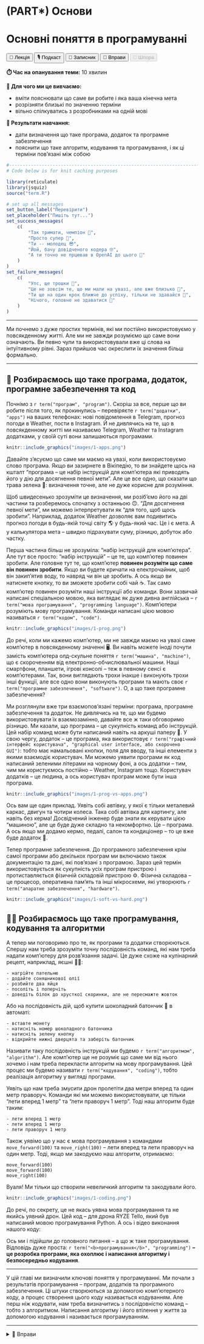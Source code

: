 # (PART\*) Основи {-}

# Основні поняття в програмуванні {#programming}

<div class="btn-group">
  <button class="lecture">🎥 Лекція</button>
  <button class="podcast">🎙️ Подкаст</button>
  <button class="notebook">📓 Записник</button>
  <button class="exercises" onclick="openDetailsById('programming_exercises');">🤸 Вправи</button>
  <button class="cheat" disabled>📝 Шпора</button>
</div>

**⏱️ Час на опанування теми:** 10 хвилин

**🤷 Для чого ми це вивчаємо:**

- вміти пояснювати що саме ви робите і яка ваша кінечна мета
- розрізняти близькі по значенню терміни
- вільно спілкуватись з розробниками на одній мові

**🔑 Результати навчання:**

- дати визначення що таке програма, додаток та програмне забезпечення
- пояснити що таке алгоритм, кодування та програмування, і як ці терміни пов'язані між собою

```r
#-------------------------------------------------------------------------------
# Code below is for knit caching purposes

library(reticulate)
library(jsquiz)
source("term.R")

# set up all messages 
set_button_label("Перевірити")
set_placeholder("Пишіть тут...")
set_success_messages(
    c(
        "Так тримати, чемпіон 🌟",
        "Просто супер 🤩",
        "Ти -- молодец 😎",
        "Йой, бачу довідченого кодера 🤓",
        "А ти точно не прцював в OpenAI до цього 🤖"
    )
)
set_failure_messages(
    c(
        "Упс, ще трошки 😬",
        "Це не зовсім те, що ми мали на увазі, але вже близько 🙊",
        "Ти ще на один крок ближче до успіху, тільки не здавайся 🚀",
        "Нічого, головне не здаватися 💪"
    )
)
```

---

Ми почнемо з дуже простих термінів, які ми постійно використовуємо у повсякденному житті. Але ми не завжди розуміємо що саме вони означають. Ви певно чули та використовували вже ці слова на інтуїтивному рівні. Зараз прийшов час окреслити їх значення більш формально.

---

## 📲 Розбираємось що таке програма, додаток, програмне забезпечення та код

Почнімо з `r term("програм", "program")`. Скоріш за все, перше що ви робите після того, як прокинулись -- перевіряєте `r term("додатки", "apps")` на ваших телефонах: нові повідомлення в Telegram, прогноз погоди в Weather, пости в Instagram. Й не дивлячись на те, що в повсякденному житті ми називаємо Telegram, Weather та Instagram додатками, у своїй суті вони залишаються програмами.

```r
knitr::include_graphics("images/1-apps.png")
```

Давайте з'ясуємо що саме ми маємо на увазі, коли використовуємо слово програма. Якщо ви зазирнете в Вікіпедію, то ви знайдете щось на кшталт "програма -- це набір інструкцій для комп'ютера які приводять його у дію для досягнення певної мети". Але це все одно, що сказати що трава зелена 🌱: визначення точне, але не дуже корисне для розуміння. 

Щоб швидесенько зрозуміти це визначення, ми розіб'ємо його на дві частини та розберемось спочатку з останньою 🙃. "Для досягнення певної мети", ми можемо інтерпретувати як "для того, щоб щось зробити". Наприклад, додаток Weather дозволяє вам подивитись прогноз погоди в будь-якій точці світу 🌎 у будь-який час. Це і є мета. А у калькулятора мета -- швидко підрахувати суму, різницю, добуток або частку.

Перша частина більш не зрозуміла: "набір інструкцій для комп'ютера". Але тут все просто: "набір інструкцій" -- це те, що комп'ютер повинен зробити. Але головне тут те, що комп'ютер **повинен розуміти що саме він повинен зробити**. Якщо ви будете кричати на електрочайник, щоб він закип'ятив воду, то навряд чи він це зробить. А ось якщо ви натиснете кнопку, то ви зможете зробити собі чай ☕. Так само комп'ютер повинен розуміти наші інструкції або команди. Вони зазвичай написані спеціальною мовою, яка виглядає як дуже дивна англійська -- `r term("мова програмування", "programming language")`. Комп'ютери розуміють мову програмування. Команди написані цією мовою називаться `r term("кодом", "code")`.

```r
knitr::include_graphics("images/1-prog.png")
```

До речі, коли ми кажемо комп'ютер, ми не завжди маємо на увазі саме комп'ютер в повсякденному значенні 🖥️. Ви навіть можете іноді почути замість комп'ютера олд-скульне поняття `r term("машина", "machine")`, що є скороченням від електронно-обчислювальної машини. Наші смартфони, планшети, ігрові консолі -- теж в певному сенсі є комп'ютерами. Так, вони виглядають трохи інакше і виконують трохи інші функції, але все одно вони виконують програми та мають своє `r term("програмне забезпечення", "software")`. О, а що таке програмне забезпечення? 

Ми розглянули вже три взаємопов'язані терміни: програма, програмне забезпечення та додаток. Не дивлячись на те, що ми будемо використовувати їх взаємозамінно, давайте все ж таки обговоримо різницю. Ми казали, що програма -- це сукупність команд або інструкцій. Цей набір команд може бути написаний навіть на аркуші паперу 📝. У свою чергу, додаток -- це програма, яка використовує `r term("графічний інтерфейс користувача", "graphical user interface, або скорочено GUI")`: тобто має намальовані кнопки, поля для вводу, та інші елементи з якими взаємодіє користувач. Ми можемо уявити програми як код написаний зеленими літерами на чорному фоні, а ось додатки -- тим, чим ми користуємось постійно -- Weather, Instagram тощо. Користувач додатків -- це людина, а ось користувач програм може бути інша програма.

```r
knitr::include_graphics("images/1-prog-vs-apps.png")
```

Ось вам ще один приклад. Уявіть собі автівку, у якої є тільки металевий каркас, двигун та чотири колеса. Така собі автівка для картингу, але навіть без керма! Досвідчений інженер буде знати як керувати цією "машиною", але це буде дуже складно та некомфортно. Це -- програма. А ось якщо ми додамо кермо, педалі, салон та кондиціонер -- то це вже буде додаток 🚗.

Тепер програмне забезпечення. До програмного забезпечення крім самої програми або декількох програм ми включаємо також документацію та дані, які пов'язані з програмою. Зараз цей термін використовується як сукупність усіх програм пристрою і протиставляється фізичній складовій пристрою ⚙️. Фізична складова -- це процесор, оперативна пам'ять та інші мікросхеми, які утворюють `r term("апаратне забезпечення", "hardware")`.

```r
knitr::include_graphics("images/1-soft-vs-hard.png")
```

## 🧑‍💻 Розбираємось що таке програмування, кодування та алгоритми

А тепер ми поговоримо про те, як програми та додатки створюються. Спершу нам треба зрозуміти точну послідовність команд, які нам треба надати комп'ютеру для розв'язання задачі. Це дуже схоже на кулінарний рецепт, наприклад, яєшні 🧑‍🍳:

```
- нагрійте пательню
- додайте соняшникової олії
- розбийте два яйця
- посоліть і поперчіть 
- доведіть білок до хрусткої скоринки, але не пересмажте жовток
```

Або на послідовність дій, щоб купити шоколадний батончик 🍫 в автоматі: 

```
- вставте монету
- натисніть номер шоколадного батончика
- натисніть зелену кнопку
- відкрийте нижні дверцята та заберіть батончик 
```

Називати таку послідовність інструкцій ми будемо `r term("алгоритмом", "algorithm")`. Але комп'ютер ще не розуміє що саме ми від нього хочемо і нам треба перекласти алгоритм на мову програмування. Цей процес ми будемо називати `r term("кодування", "coding")`, тобто реалізація алгоритму у вигляді програми.

Уявіть що нам треба змусити дрон пролетіти два метри вперед та один метр праворуч. Команди які ми можемо використовувати, це тільки "лети вперед 1 метр" та "лети праворуч 1 метр". Тоді наш алгоритм буде таким:

```
- лети вперед 1 метр
- лети вперед 1 метр
- лети праворуч 1 метр
```

Також уявімо що у нас є мова програмування з командами `move_forward(100)` та `move_right(100)` -- лети вперед та лети праворуч на один метр. Тоді, якщо ми закодуємо наш алгоритм, отримаємо: 

```
move_forward(100)
move_forward(100)
move_right(100)
```

Вуаля! Ми тільки що створили невеличкий алгоритм та закодували його.

```r
knitr::include_graphics("images/1-coding.png")
```

До речі, по секрету, це не якась уявна мова програмування та не якийсь уявний дрон. Цей код -- для дрона RYZE Tello, який був написаний мовою програмування Python. А ось і відео виконання нашого коду:

Ось ми і підійшли до головного питання -- а що ж таке програмування. Відповідь дуже проста: `r term("<b>програмування</b>", "programming")` **-- це розробка програми, яка охоплює і написання алгоритму і безпосередньо кодування**. 

---

У цій главі ми визначили ключові поняття у програмуванні. Ми почали з результатів програмування -- програм, додатків та програмного забезпечення. Ці штуки створюються за допомогою комп'ютерного коду, а процес створення цього коду називається кодуванням. Але перш ніж кодувати, нам треба визначитись з послідовністю команд -- тобто з алгоритмом. Написання алгоритму і його втілення у життя за допомогою кодування і називається програмуванням. 

---

<details id="programming_exercises">
<summary>🤸 Вправи</summary>


```r
generate_bucket_quiz(
    question = "1. Перетягніть об'єкти до відповідних кошиків 🧺:",
    elements = c(
        "Операційна система" = "Програмне забезпечення",
        "Процесор" = "Апаратне забезпечення",
        "Додаток Chrome" = "Програмне забезпечення",
        "Клавіатура" = "Апаратне забезпечення",
        "Сукупність усіх файлів" = "Програмне забезпечення"
    ),
    buckets = c("Програмне забезпечення", "Апаратне забезпечення")
)
```


```r
question <- paste(
    "2. Уявіть, що ви працюєте над новим поколінням роверу",
    "<a href='https://uk.wikipedia.org/wiki/К%27юріосіті'>К'юріосіті</a>.",
    "Ви почали з того, що написали на аркущі паперу послідовність дій для",
    "роботизованної руки, щоб та підхопила Марсіанську каменюку.",
    "Іншими словами ви... 💬"
)

between <-
    '<img src = "https://raw.githubusercontent.com/trye-io/pyua/main/images/1-curiosity.png"/>'

generate_options_quiz(
    question = question,
    answers = c(
        "Закодували алгоритм" = FALSE,
        "Написали алгоритм" = TRUE,
        "Розробили додаток" = FALSE
    ),
    between = between,
    allow_multiple_answers = FALSE
)
```

</details>

<!-- У цій главі ми познайомимось з такими визначеннями, як програма та алгоритм, та розберемося із поняттями програмування та кодування.  -->




<!-- У цій главі ми розберемося з такими поняттями як програмування, кодування, алгоритм та програма. Ці поняття досить широкі та абстрактні, тому ми наведемо велику кількість прикладів.  -->

<!-- ## Що таке комп'ютерна програмне забезпечення, програма та додаток?  -->

<!-- ## Що таке алгоритм, кодування та програмування?  -->



<!-- Якшо ви коли-небудь готували чи спостерігали як хтось готує, вам не складно буде зрозуміти термінологію пов'язану з програмуванням.  -->


<!-- Ви коли-небудь налаштовували будильник чи використовували калькулятор? Якщо так, то у мене для вас є гарні новини -- ви вже програмували в своєму житті. І не важливо що ви використовували фізичний девайс або додаток на телефоні, головне що ви **надавали команди вашому пристрою в певному порядку**. -->



<!-- Алгоритм -- послідовність точних інструкцій, які використовуються для вирішення якоїсь проблеми чи розв'язання задачі. -->

<!-- Код --  послідовність точних інструкція які написанні мовою яку розуміє комп'ютер.  -->

<!-- Кодування -- реалізація алгорітму у вигляді программи, або іншими словами переклад алгоритму на мову, яку розуміють компьютери.  -->

<!-- Програмування -- процес проектування, написання, тестування, зневадження і підтримки комп'ютерних програм. -->

<!-- У вужчому значенні програмування розглядається як кодування — реалізація у вигляді програми одного чи кількох взаємопов'язаних алгоритмів (у сучасних умовах це здійснюється з застосуванням мов програмування). У ширшому сенсі процес програмування охоплює і створення, тобто розробку, алгоритмів, і аналіз потреб майбутніх користувачів програмного забезпечення. -->

<!-- У широкому значенні програмування використовується у значенні створення програми дій або алгоритмів та навчання людей або пристроїв діяти за алгоритмами. -->

<!-- Computer programming is the process of performing a particular computation (or more generally, accomplishing a specific computing result), usually by designing and building an executable computer program. -->


<!-- * Комп'ютерний код пишеться у текстовому редакторі. -->
<!-- Компьютерний код --  -->


<!-- Давайте зробимо крок назад. Все починається не з програмування чи коду, а саме з проблеми, яку треба вирішити. Ви приходите в магазин і вам треба купити два подарунки. Ви невпевнені чи вистачить вам грошей, тому вам треба порахувати суму цін цих подарунки. Якщо ці числа не великі, то ви можете додати їх у голові або навіть порахувати в стовпчик. Проте, рахувати, наприклад в стовпчик не дуже швидко, та й рахувати суму скоріш за все ви будете досить часто. А що до віднімання, множення чи ділення? Ці операції вам теж знадобляться. І десь ось так люди прийшли до того, що їм потрібен калькулятор. -->







<!-- * Кодування  -->
<!-- * Аглоритм  -->
<!-- * Комп'ютера программа або додаток (app) -->
<!-- * мови програмування -->
<!-- * процес який треба автоматизувати -->

<!-- * Код -- це перелік команд у текстовому форматі -->

